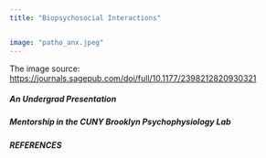 ```yaml
---
title: "Biopsychosocial Interactions"


image: "patho_anx.jpeg"
---
```


The image source: [https://journals.sagepub.com/doi/full/10.1177/2398212820930321](Morris, Laurel S., McCall, Jordan, G., et. al 2020. The Role of the Locus Coeruleus in the Generation of Pathological Anxiety. Brain and Neuroscience Advances. https://doi.org/10.1177/2398212820930321.)



##### An Undergrad Presentation

##### Mentorship in the CUNY Brooklyn Psychophysiology Lab

##### REFERENCES


